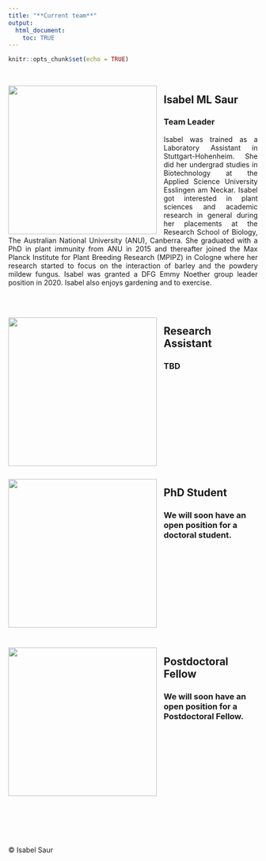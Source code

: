---
title: "**Current team**"
output: 
  html_document:
    toc: TRUE
---

```{r setup, include=FALSE}
knitr::opts_chunk$set(echo = TRUE)
```
<br>

<img src="/Users/isabe/Desktop/webpage1new/pictures/izzy.jpg" style="float: left; margin: 0em 1em 0em 0em; " width="300" height="300" alt=""> 

## Isabel ML Saur

### Team Leader 

<div style="text-align: justify"> Isabel was trained as a Laboratory Assistant in Stuttgart-Hohenheim. She did her undergrad studies in Biotechnology at the Applied Science University Esslingen am Neckar. Isabel got interested in plant sciences and academic research in general during her placements at the Research School of Biology, The Australian National University (ANU), Canberra.  She graduated with a PhD in plant immunity from ANU in 2015 and thereafter joined the Max Planck Institute for Plant Breeding Research (MPIPZ) in Cologne where her research started to focus on the interaction of barley and the powdery mildew fungus. Isabel was granted a DFG Emmy Noether group leader position in 2020. Isabel also enjoys gardening and to exercise. </div>

<br>
<br>

<img src="/Users/isabe/Desktop/webpage1new/pictures/dummy1.jpg" style="float: left; margin: 0em 1em 0em 0em; " width="300" height="300" alt=""> 

## Research Assistant

### TBD

<br>
<br>
<br>
<br>
<br>
<br>
<br>
<br>
<br>
<br>
<br>

<img src="/Users/isabe/Desktop/webpage1new/pictures/dummy1.jpg" style="float: left; margin: 0em 1em 0em 0em; " width="300" height="300" alt=""> 

## PhD Student

### We will soon have an open position for a doctoral student.

<br>
<br>
<br>
<br>
<br>
<br>
<br>
<br>
<br>
<br>
<br>

<img src="/Users/isabe/Desktop/webpage1new/pictures/dummy1.jpg" style="float: left; margin: 0em 1em 0em 0em; " width="300" height="300" alt=""> 

## Postdoctoral Fellow

### We will soon have an open position for a Postdoctoral Fellow.

<br>
<br>
<br>
<br>
<br>
<br>
<br>
<br>
<br>
<br>
<br>
<br>
<br>

© Isabel Saur